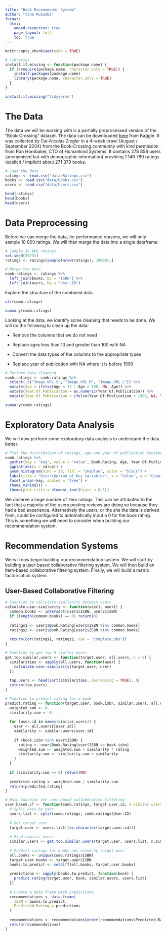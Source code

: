 ```yaml
---
title: "Book Recommender System"
author: "Tino Muzambi"
format: 
  html:
    embed-resources: true
    page-layout: full
    toc: true
---
```


```r
knitr::opts_chunk$set(echo = TRUE)
```

```r
# Libraries
install.if.missing <- function(package.name) {
  if (!require(package.name, character.only = TRUE)) {
    install.packages(package.name)
    library(package.name, character.only = TRUE)
  }
}

install.if.missing("tidyverse")
```

# The Data

The data we will be working with is a partially preprocessed version of the ”Book-Crossing” dataset. The data can be downloaded [here](https://www.kaggle.com/datasets/arashnic/book-recommendation-dataset/) from Kaggle. It was collected by Cai-Nicolas Ziegler in a 4-week crawl (August / September 2004) from the Book-Crossing community with kind permission from Ron Hornbaker, CTO of Humankind Systems. It contains 278 858 users (anonymised but with demographic information) providing 1 149 780 ratings (explicit / implicit) about 271 379 books.

```r
# Load the data
ratings <- read.csv("data/Ratings.csv")
books <- read.csv("data/Books.csv")
users <- read.csv("data/Users.csv")

head(ratings)
head(books)
head(users)
```

# Data Preprocessing

Before we can merge the data, for performance reasons, we will only sample 10 000 ratings. We will then merge the data into a single dataframe.
```r
# Sample 10 000 ratings
set.seed(50731)
ratings <- ratings[sample(nrow(ratings), 10000),]

# Merge the data
comb.ratings <- ratings %>% 
  left_join(books, by = "ISBN") %>% 
  left_join(users, by = "User.ID")
```



Explore the structure of the combined data.

```r
str(comb.ratings)

summary(comb.ratings)
```

Looking at the data, we identify some cleaning that needs to be done. We will do the following to clean up the data:

-   Remove the columns that we do not need

-   Replace ages less than 13 and greater than 100 with NA

-   Convert the data types of the columns to the appropriate types

-   Replace year of publication with NA where it is before 1900

```r
# Perform data cleaning
comb.ratings <- comb.ratings %>% 
  select(-c("Image.URL.S", "Image.URL.M", "Image.URL.L")) %>% 
  mutate(Age = ifelse(Age < 13 | Age > 100, NA, Age)) %>% 
  mutate(Year.Of.Publication = as.numeric(Year.Of.Publication)) %>% 
  mutate(Year.Of.Publication = ifelse(Year.Of.Publication < 1900, NA, Year.Of.Publication))

summary(comb.ratings)
```

# Exploratory Data Analysis
We will now perform some exploratory data analysis to understand the data better.

```r
# Plot the distribution of ratings, age and year of publication faceted
comb.ratings %>% 
  gather(key = "key", value = "value", Book.Rating, Age, Year.Of.Publication) %>% 
  ggplot(aes(x = value)) +
  geom_histogram(bins = 30, fill = "skyblue", color = "black") +
  labs(title = "Distribution of Key Variables", x = "Value", y = "Count") +
  facet_wrap(~key, scales = "free") +
  theme_minimal() + 
  theme(plot.title = element_text(hjust = 0.5))
```
We observe a large number of zero ratings. This can be attributed to the fact that a majority of the users posting reviews are doing so because they had a bad experience. Alternatively the users, or the site the data is derived from, could be configured to automatically input a 0 for the book rating. This is something we will need to consider when building our recommendation system.

# Recommendation Systems
We will now begin building our recommendation system. We will start by building a user-based collaborative filtering system. We will then build an item-based collaborative filtering system. Finally, we will build a matrix factorisation system.

## User-Based Collaborative Filtering
```r
# Function to calculate similarity between users
calculate.user.similarity <- function(user1, user2) {
  common.books <- intersect(user1$ISBN, user2$ISBN)
  if (length(common.books) == 0) return(0)
  
  ratings1 <- user1$Book.Rating[user1$ISBN %in% common.books]
  ratings2 <- user2$Book.Rating[user2$ISBN %in% common.books]
  
  return(cor(ratings1, ratings2, use = "complete.obs"))
}
```

```r
# Function to get top N similar users
get.top.similar.users <- function(target.user, all.users, n = 5) {
  similarities <- sapply(all.users, function(user) {
    calculate.user.similarity(target.user, user)
  })
  
  top.users <- head(sort(similarities, decreasing = TRUE), n)
  return(top.users)
}
```

```r
# Function to predict rating for a book
predict.rating <- function(target.user, book.isbn, similar.users, all.users) {
  weighted.sum <- 0
  similarity.sum <- 0
  
  for (user.id in names(similar.users)) {
    user <- all.users[[user.id]]
    similarity <- similar.users[user.id]
    
    if (book.isbn %in% user$ISBN) {
      rating <- user$Book.Rating[user$ISBN == book.isbn]
      weighted.sum <- weighted.sum + similarity * rating
      similarity.sum <- similarity.sum + similarity
    }
  }
  
  if (similarity.sum == 0) return(NA)
  
  predicted.rating <- weighted.sum / similarity.sum
  return(predicted.rating)
}
```

```r
# Main function for user-based collaborative filtering
user.based.cf <- function(comb.ratings, target.user.id, n.similar.users = 5) {
  # Split data by user
  users.list <- split(comb.ratings, comb.ratings$User.ID)
  
  # Get target user
  target.user <- users.list[[as.character(target.user.id)]]
  
  # Find similar users
  similar.users <- get.top.similar.users(target.user, users.list, n.similar.users)
  
  # Predict ratings for books not rated by target user
  all.books <- unique(comb.ratings$ISBN)
  target.user.books <- target.user$ISBN
  books.to.predict <- setdiff(all.books, target.user.books)
  
  predictions <- sapply(books.to.predict, function(book) {
    predict.rating(target.user, book, similar.users, users.list)
  })
  
  # Create a data frame with predictions
  recommendations <- data.frame(
    ISBN = books.to.predict,
    Predicted.Rating = predictions
  )
  
  recommendations <- recommendations[order(recommendations$Predicted.Rating, decreasing = TRUE), ]
  return(recommendations)
}
```

